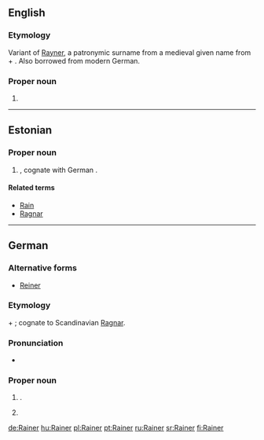 {{also|rainer}}
==English==

===Etymology===
Variant of [[Rayner]], a patronymic surname from a medieval given name from {{etyl|gem-pro|en}} {{recons|ragina||counsel by the gods|lang=gem-pro}} + {{etyl|goh|en}} {{term|hari||army|lang=goh}}. Also borrowed from modern German.

===Proper noun===
{{en-proper noun}}

# {{surname|A=An|[[English]] and [[American]]|from=given names}}

----

==Estonian==

===Proper noun===
{{head|et|proper noun}}

# {{given name|male|lang=et}}, cognate with German {{term|Rainer|lang=de}}.

====Related terms====
* [[Rain]]
* [[Ragnar]]

----

==German==

===Alternative forms===
* [[Reiner]]

===Etymology===
{{etyl|gem-pro|de}} {{recons|ragina||counsel by the gods|lang=gem-pro}} + {{etyl|goh|de}} {{term|hari||army|lang=goh}}; cognate to Scandinavian [[Ragnar]].

===Pronunciation===
* {{homophones|reiner|lang=de}}

===Proper noun===
{{de-proper noun}}

# {{given name|male|lang=de}}.
# {{surname|[[patronymic]]|from=given names|lang=de}}

[[de:Rainer]]
[[hu:Rainer]]
[[pl:Rainer]]
[[pt:Rainer]]
[[ru:Rainer]]
[[sr:Rainer]]
[[fi:Rainer]]